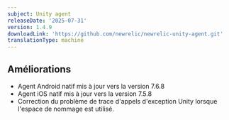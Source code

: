 ```yaml
---
subject: Unity agent
releaseDate: '2025-07-31'
version: 1.4.9
downloadLink: 'https://github.com/newrelic/newrelic-unity-agent.git'
translationType: machine
---
```


## Améliorations

* Agent Android natif mis à jour vers la version 7.6.8
* Agent iOS natif mis à jour vers la version 7.5.8
* Correction du problème de trace d&apos;appels d&apos;exception Unity lorsque l&apos;espace de nommage est utilisé.